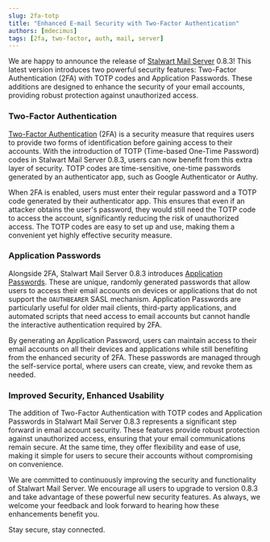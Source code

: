 ```yaml
---
slug: 2fa-totp
title: "Enhanced E-mail Security with Two-Factor Authentication"
authors: [mdecimus]
tags: [2fa, two-factor, auth, mail, server]
---
```


We are happy to announce the release of [Stalwart Mail Server](https://github.com/stalwartlabs/mail-server) 0.8.3! This latest version introduces two powerful security features: Two-Factor Authentication (2FA) with TOTP codes and Application Passwords. These additions are designed to enhance the security of your email accounts, providing robust protection against unauthorized access.

### Two-Factor Authentication

[Two-Factor Authentication](/docs/auth/authentication/2fa) (2FA) is a security measure that requires users to provide two forms of identification before gaining access to their accounts. With the introduction of TOTP (Time-based One-Time Password) codes in Stalwart Mail Server 0.8.3, users can now benefit from this extra layer of security. TOTP codes are time-sensitive, one-time passwords generated by an authenticator app, such as Google Authenticator or Authy.

When 2FA is enabled, users must enter their regular password and a TOTP code generated by their authenticator app. This ensures that even if an attacker obtains the user's password, they would still need the TOTP code to access the account, significantly reducing the risk of unauthorized access. The TOTP codes are easy to set up and use, making them a convenient yet highly effective security measure.

### Application Passwords

Alongside 2FA, Stalwart Mail Server 0.8.3 introduces [Application Passwords](/docs/auth/authentication/app-password). These are unique, randomly generated passwords that allow users to access their email accounts on devices or applications that do not support the `OAUTHBEARER` SASL mechanism. Application Passwords are particularly useful for older mail clients, third-party applications, and automated scripts that need access to email accounts but cannot handle the interactive authentication required by 2FA.

By generating an Application Password, users can maintain access to their email accounts on all their devices and applications while still benefiting from the enhanced security of 2FA. These passwords are managed through the self-service portal, where users can create, view, and revoke them as needed.

### Improved Security, Enhanced Usability

The addition of Two-Factor Authentication with TOTP codes and Application Passwords in Stalwart Mail Server 0.8.3 represents a significant step forward in email account security. These features provide robust protection against unauthorized access, ensuring that your email communications remain secure. At the same time, they offer flexibility and ease of use, making it simple for users to secure their accounts without compromising on convenience.

We are committed to continuously improving the security and functionality of Stalwart Mail Server. We encourage all users to upgrade to version 0.8.3 and take advantage of these powerful new security features. As always, we welcome your feedback and look forward to hearing how these enhancements benefit you.

Stay secure, stay connected.
